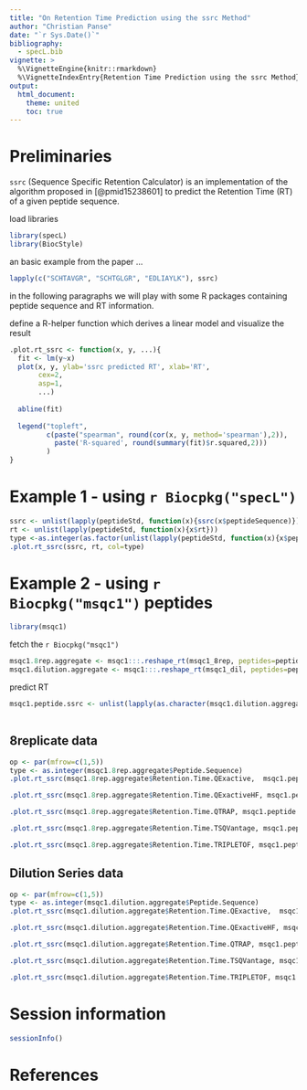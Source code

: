 ```yaml
---
title: "On Retention Time Prediction using the ssrc Method"
author: "Christian Panse"
date: "`r Sys.Date()`"
bibliography:
  - specL.bib
vignette: >
  %\VignetteEngine{knitr::rmarkdown}
  %\VignetteIndexEntry{Retention Time Prediction using the ssrc Method}
output:
  html_document:
    theme: united	
    toc: true
---
```


<!--
%\VignetteIndexEntry{Retention Time Prediction using the ssrc Method}
%\VignetteEngine{knitr::rmarkdown}
-->

# Preliminaries

`ssrc` (Sequence Specific Retention Calculator) is an implementation of the algorithm proposed in [@pmid15238601] to predict the Retention Time (RT) of a given peptide sequence.


load libraries
```r
library(specL)
library(BiocStyle)
```

an basic example from the paper ...
```r
lapply(c("SCHTAVGR", "SCHTGLGR", "EDLIAYLK"), ssrc)
```

in the following paragraphs we will play with some R packages containing peptide sequence and RT information.


define a R-helper function which derives a linear model and visualize the result
```r
.plot.rt_ssrc <- function(x, y, ...){
  fit <- lm(y~x)
  plot(x, y, ylab='ssrc predicted RT', xlab='RT',
       cex=2,
       asp=1,
       ...)
  
  abline(fit)
  
  legend("topleft", 
         c(paste("spearman", round(cor(x, y, method='spearman'),2)),
           paste('R-squared', round(summary(fit)$r.squared,2)))
         )
} 
```




# Example 1 - using `r Biocpkg("specL")` 


```r

ssrc <- unlist(lapply(peptideStd, function(x){ssrc(x$peptideSequence)}))
rt <- unlist(lapply(peptideStd, function(x){x$rt}))
type <-as.integer(as.factor(unlist(lapply(peptideStd, function(x){x$peptideSequence}))))
.plot.rt_ssrc(ssrc, rt, col=type)
```

# Example 2 - using `r Biocpkg("msqc1")` peptides

```r
library(msqc1)
```

fetch the `r Biocpkg("msqc1")` 
```r
msqc1.8rep.aggregate <- msqc1:::.reshape_rt(msqc1_8rep, peptides=peptides, plot=FALSE)
msqc1.dilution.aggregate <- msqc1:::.reshape_rt(msqc1_dil, peptides=peptides, plot=FALSE)
```

predict RT

```r
msqc1.peptide.ssrc <- unlist(lapply(as.character(msqc1.dilution.aggregate$Peptide.Sequence), ssrc))
                    
```


## 8replicate data
```r
op <- par(mfrow=c(1,5))
type <- as.integer(msqc1.8rep.aggregate$Peptide.Sequence)
.plot.rt_ssrc(msqc1.8rep.aggregate$Retention.Time.QExactive,  msqc1.peptide.ssrc, col=type, pch=type, main='QExactive')

.plot.rt_ssrc(msqc1.8rep.aggregate$Retention.Time.QExactiveHF, msqc1.peptide.ssrc, col=type, pch=type, main='QExactiveHF')

.plot.rt_ssrc(msqc1.8rep.aggregate$Retention.Time.QTRAP, msqc1.peptide.ssrc, col=type, pch=type, main='QTRAP')

.plot.rt_ssrc(msqc1.8rep.aggregate$Retention.Time.TSQVantage, msqc1.peptide.ssrc, col=type, pch=type, main='TSQVantage')

.plot.rt_ssrc(msqc1.8rep.aggregate$Retention.Time.TRIPLETOF, msqc1.peptide.ssrc, col=type, pch=type, main='TRIPLETOF')
```

## Dilution Series data

```r
op <- par(mfrow=c(1,5))
type <- as.integer(msqc1.dilution.aggregate$Peptide.Sequence)
.plot.rt_ssrc(msqc1.dilution.aggregate$Retention.Time.QExactive,  msqc1.peptide.ssrc, col=type, pch=type, main='QExactive')

.plot.rt_ssrc(msqc1.dilution.aggregate$Retention.Time.QExactiveHF, msqc1.peptide.ssrc, col=type, pch=type, main='QExactiveHF')

.plot.rt_ssrc(msqc1.dilution.aggregate$Retention.Time.QTRAP, msqc1.peptide.ssrc, col=type, pch=type, main='QTRAP')

.plot.rt_ssrc(msqc1.dilution.aggregate$Retention.Time.TSQVantage, msqc1.peptide.ssrc, col=type, pch=type, main='TSQVantage')

.plot.rt_ssrc(msqc1.dilution.aggregate$Retention.Time.TRIPLETOF, msqc1.peptide.ssrc, col=type, pch=type, main='TRIPLETOF')
```




# Session information

```r
sessionInfo()
```

# References


